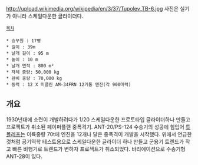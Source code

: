 http://upload.wikimedia.org/wikipedia/en/3/37/Tupolev_TB-6.jpg
사진은 실기가 아니라 스케일다운한 글라이더다.
 [[목차]]
 
 * 승무원 : 17명
 * 길이 : 39m
 * 날개 길이 : 95 m
 * 높이 : 10 m 
 * 날개 면적 : 800 m² 
 * 자체 중량: 50,000 kg 
 * 완비 중량 : 70,000 kg 
 * 동력 : 12 X 미클린 AM-34FRN 12기통 엔진(각 900마력)
== 개요 ==
1930년대에 소련이 개발하려다가 1/20 스케일다운한 프로토타입 글라이더하나 만들고 프로젝트가 취소된 페이퍼플랜 중폭격기. ANT-20/PS-124 수송기의 성공에 힘입어 [[투폴레프]]는 이륙중량 70t에 엔진을 12개나 달은 중폭격이 개발을 시작했다. 위에서 언급한 것처럼 공기역학 테스트용으로 스케일다운한 글라이더 하나 만들고 군용기 트렌드가 작고 빠른 비행기로 트렌드가 변하자 프료젝트가 취소되었다. 바리에이션으로 수송기형 ANT-28이 있다.



